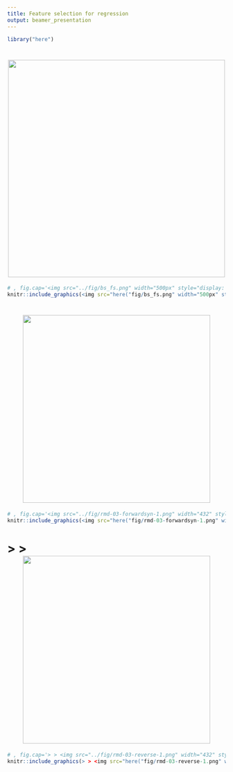 ```yaml
---
title: Feature selection for regression
output: beamer_presentation
---
```

```r
library("here")
```
# <img src="../fig/bs_fs.png" width="500px" style="display: block; margin: auto;" />
```r
# , fig.cap='<img src="../fig/bs_fs.png" width="500px" style="display: block; margin: auto;" />
knitr::include_graphics(<img src="here("fig/bs_fs.png" width="500px" style="display: block; margin: auto;" />"))
```

\newpage
# <img src="../fig/rmd-03-forwardsyn-1.png" width="432" style="display: block; margin: auto;" />
```r
# , fig.cap='<img src="../fig/rmd-03-forwardsyn-1.png" width="432" style="display: block; margin: auto;" />
knitr::include_graphics(<img src="here("fig/rmd-03-forwardsyn-1.png" width="432" style="display: block; margin: auto;" />"))
```

\newpage
# > > <img src="../fig/rmd-03-reverse-1.png" width="432" style="display: block; margin: auto;" />
```r
# , fig.cap='> > <img src="../fig/rmd-03-reverse-1.png" width="432" style="display: block; margin: auto;" />
knitr::include_graphics(> > <img src="here("fig/rmd-03-reverse-1.png" width="432" style="display: block; margin: auto;" />"))
```

\newpage
